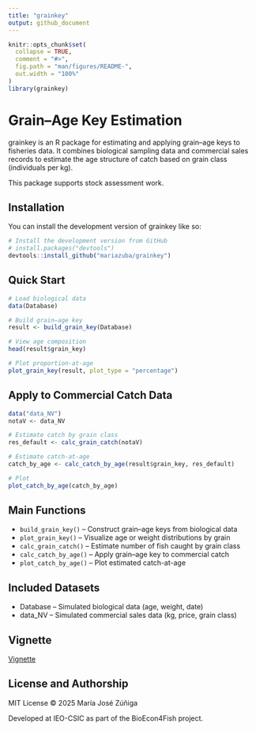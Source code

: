 ```yaml
---
title: "grainkey"
output: github_document
---
```


<!-- README.md is generated from README.Rmd. Please edit that file -->

```r
knitr::opts_chunk$set(
  collapse = TRUE,
  comment = "#>",
  fig.path = "man/figures/README-",
  out.width = "100%"
)
library(grainkey)
```

# Grain–Age Key Estimation 

grainkey is an R package for estimating and applying grain–age keys to fisheries data. It combines biological sampling data and commercial sales records to estimate the age structure of catch based on grain class (individuals per kg).

This package supports stock assessment work.

## Installation

You can install the development version of grainkey like so:

``` r
# Install the development version from GitHub
# install.packages("devtools")
devtools::install_github("mariazuba/grainkey")

```

##  Quick Start

```r
# Load biological data
data(Database)

# Build grain–age key
result <- build_grain_key(Database)

# View age composition
head(result$grain_key)

# Plot proportion-at-age
plot_grain_key(result, plot_type = "percentage")

```


## Apply to Commercial Catch Data

```r
data("data_NV")
notaV <- data_NV

# Estimate catch by grain class
res_default <- calc_grain_catch(notaV)

# Estimate catch-at-age
catch_by_age <- calc_catch_by_age(result$grain_key, res_default)

# Plot
plot_catch_by_age(catch_by_age)

```

## Main Functions

- `build_grain_key()` – Construct grain–age keys from biological data
- `plot_grain_key()` – Visualize age or weight distributions by grain
- `calc_grain_catch()` – Estimate number of fish caught by grain class
- `calc_catch_by_age()` – Apply grain–age key to commercial catch
- `plot_catch_by_age()` – Plot estimated catch-at-age

## Included Datasets

- Database – Simulated biological data (age, weight, date)
- data_NV – Simulated commercial sales data (kg, price, grain class)


## Vignette

 [Vignette](doc/grain-key-tutorial.html)


## License and Authorship

MIT License © 2025 María José Zúñiga

Developed at IEO-CSIC as part of the BioEcon4Fish project.
